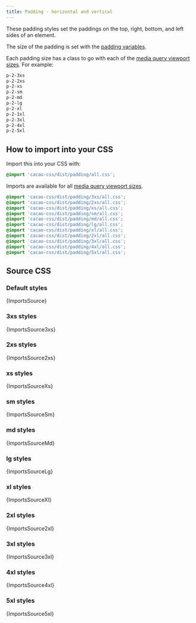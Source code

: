 ```yaml
---
title: Padding - horizontal and vertical
---
```


These padding styles set the paddings on the top, right, bottom, and left sides of an element.

The size of the padding is set with the [padding variables](/styles/padding/variables).

Each padding size has a class to go with each of the [media query viewport sizes](/styles/media#viewport-media-queries). For example:

```css
p-2-3xs
p-2-2xs
p-2-xs
p-2-sm
p-2-md
p-2-lg
p-2-xl
p-2-1xl
p-2-3xl
p-2-4xl
p-2-5xl
```

## How to import into your CSS

Import this into your CSS with:

```css
@import 'cacao-css/dist/padding/all.css';
```

Imports are available for all [media query viewport sizes](/styles/media#viewport-media-queries).

```css
@import 'cacao-css/dist/padding/3xs/all.css';
@import 'cacao-css/dist/padding/2xs/all.css';
@import 'cacao-css/dist/padding/xs/all.css';
@import 'cacao-css/dist/padding/sm/all.css';
@import 'cacao-css/dist/padding/md/all.css';
@import 'cacao-css/dist/padding/lg/all.css';
@import 'cacao-css/dist/padding/xl/all.css';
@import 'cacao-css/dist/padding/2xl/all.css';
@import 'cacao-css/dist/padding/3xl/all.css';
@import 'cacao-css/dist/padding/4xl/all.css';
@import 'cacao-css/dist/padding/5xl/all.css';
```

## Source CSS

<!-- markdownlint-disable -->

### Default styles

<CodeBlock language="css" title="padding/all.css">{ImportsSource}</CodeBlock>

### 3xs styles

<CodeBlock language="css" title="padding/3xs/all.css">{ImportsSource3xs}</CodeBlock>

### 2xs styles

<CodeBlock language="css" title="padding/2xs/all.css">{ImportsSource2xs}</CodeBlock>

### xs styles

<CodeBlock language="css" title="padding/xs/all.css">{ImportsSourceXs}</CodeBlock>

### sm styles

<CodeBlock language="css" title="padding/sm/all.css">{ImportsSourceSm}</CodeBlock>

### md styles

<CodeBlock language="css" title="padding/md/all.css">{ImportsSourceMd}</CodeBlock>

### lg styles

<CodeBlock language="css" title="padding/lg/all.css">{ImportsSourceLg}</CodeBlock>

### xl styles

<CodeBlock language="css" title="padding/xl/all.css">{ImportsSourceXl}</CodeBlock>

### 2xl styles

<CodeBlock language="css" title="padding/2xl/all.css">{ImportsSource2xl}</CodeBlock>

### 3xl styles

<CodeBlock language="css" title="padding/3xl/all.css">{ImportsSource3xl}</CodeBlock>

### 4xl styles

<CodeBlock language="css" title="padding/4xl/all.css">{ImportsSource4xl}</CodeBlock>

### 5xl styles

<CodeBlock language="css" title="padding/5xl/all.css">{ImportsSource5xl}</CodeBlock>
